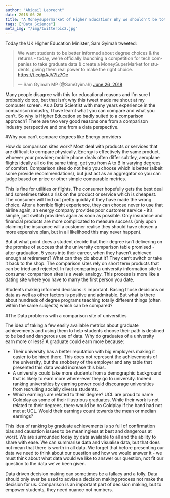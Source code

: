 ```yaml
---
author: "Abigail Lebrecht"
date: 2018-06-26
title: "A Moneysupermarket of Higher Education? Why we shouldn't be totally Data-Driven"
tags: ["Data Science"]
meta_img: "/img/twitterpic2.jpg"
---
```

Today the UK Higher Education Minister, Sam Gyimah tweeted:

<blockquote class="twitter-tweet" data-lang="en"><p lang="en" dir="ltr">We want students to be better informed about degree choices &amp; the returns - today, we&#39;re officially launching a competition for tech companies to take graduate data &amp; create a MoneySuperMarket for students, giving them real power to make the right choice. <a href="https://t.co/pAJV7Iz7Oe">https://t.co/pAJV7Iz7Oe</a></p>&mdash; Sam Gyimah MP (@SamGyimah) <a href="https://twitter.com/SamGyimah/status/1011530092965715968?ref_src=twsrc%5Etfw">June 26, 2018</a></blockquote>
<script async src="https://platform.twitter.com/widgets.js" charset="utf-8"></script>

Many people disagree with this for educational reasons and I'm sure I probably do too, but that isn't why this tweet made me shout at my computer screen. As a Data Scientist with many years experience in the comparison industry, I have learnt what you can compare and what you can't. So why is Higher Education so badly suited to a comparison approach? There are two very good reasons one from a comparison industry perspective and one from a data perspective.

#Why you can't compare degrees like Energy providers

How do comparison sites work? Most deal with products or services that are difficult to compare physically. Energy is effectively the same product, whoever your provider; mobile phone deals often differ subtley, aeroplane flights ideally all do the same thing, get you from A to B in varying degrees of comfort. Comparison sites do not help you choose which is better (albeit some provide recommendations), but just act as an aggregator so you can judge based on price or other simple comparable metrics.

This is fine for utilities or flights. The consumer hopefully gets the best deal and sometimes takes a risk on the product or service which is cheapest. The consumer will find out pretty quickly if they have made the wrong choice. After a horrible flight experience, they can choose never to use that airline again; an energy company provides poor customer service - it's simple, just switch providers again as soon as possible. Only insurance and financial products are more complicated to measure success (only upon claiming the insurance will a customer realise they should have chosen a more expensive plan, but in all likelihood this may never happen).

But at what point does a student decide that their degree isn't delivering on the promise of success that the university comparison table promised - after graduation, 5 years into their career, when they haven't achieved enough at retirement? What can they do about it? They can't switch or take it back to the shop. The comparison sites rely on short term products that can be tried and rejected. In fact comparing a university information site to consumer comparison sites is a weak analogy. This process is more like a dating site where you have to marry the first person you date. 

Students making informed decisions is important. Basing those decisions on data as well as other factors is positive and admirable. But what is there about hundreds of degree programs teaching totally different things (often within the same subjects) which can be compared?

#The Data problems with a comparison site of universities

The idea of taking a few easily available metrics about graduate achievements and using them to help students choose their path is destined to be bad and dangerous use of data. Why do graduates of a university earn more or less? A graduate could earn more because:

+ Their university has a better reputation with big employers making it easier to be hired there. This does not represent the achievements of the university, but the snobbery of the employer and any table that presented this data would increase this bias.
+ A university could take more students from a demographic background that is likely to earn more where-ever they go to university. Indeed ranking universities by earning power could discourage universities from recruiting socially diverse students.
+ Which earnings are related to their degree? UCL are proud to name Coldplay as some of their illustrious graduates. While their work is not related to their degrees, there would be no Coldplay if the band had not met at UCL. Would their earnings count towards the mean or median earnings?

This idea of ranking by graduate achievements is so full of confirmation bias and causation issues to be meaningless at best and dangerous at worst. We are surrounded today by data available to all and the ability to share with ease. We can summarise data and visualise data, but that does not mean that there is worth in all data. We forget that before presenting our data we need to think about our question and how we would answer it - we must think about what data would we like to answer our question, not fit our question to the data we've been given. 

Data driven decision making can sometimes be a fallacy and a folly. Data should only ever be used to advise a decision making process not make the decision for us. Comparison is an important part of decision making, but to empower students, they need nuance not numbers.
